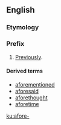 ==English==

===Etymology===

{{prefix|a|fore-|lang=en}}

===Prefix===
{{en-prefix}}

# [[previously|Previously]].

====Derived terms====
{{rel-top|terms derived using the prefix afore-}}
* [[aforementioned]]
* [[aforesaid]]
* [[aforethought]]
* [[aforetime]]
{{rel-bottom}}

[[ku:afore-]]
